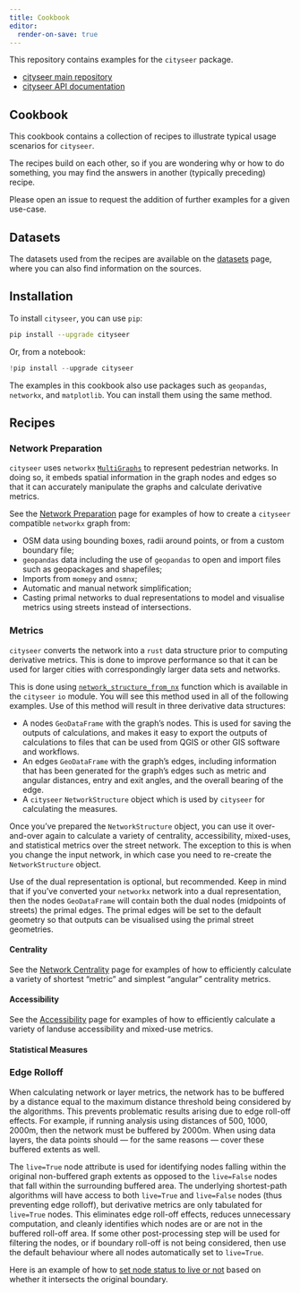 ```yaml
---
title: Cookbook
editor:
  render-on-save: true
---
```


This repository contains examples for the `cityseer` package.

- [cityseer main repository](https://github.com/benchmark-urbanism/cityseer-api)
- [cityseer API documentation](https://cityseer.benchmarkurbanism.com/)

## Cookbook

This cookbook contains a collection of recipes to illustrate typical usage scenarios for `cityseer`.

The recipes build on each other, so if you are wondering why or how to do something, you may find the answers in another (typically preceding) recipe.

Please open an issue to request the addition of further examples for a given use-case.

## Datasets

The datasets used from the recipes are available on the [datasets](../data/datasets.qmd) page, where you can also find information on the sources.

## Installation

To install `cityseer`, you can use `pip`:

```bash
pip install --upgrade cityseer
```

Or, from a notebook:

```python
!pip install --upgrade cityseer
```

The examples in this cookbook also use packages such as `geopandas`, `networkx`, and `matplotlib`. You can install them using the same method.

## Recipes

### Network Preparation

`cityseer` uses `networkx` [`MultiGraphs`](https://networkx.org/documentation/stable/reference/classes/multigraph.html) to represent pedestrian networks. In doing so, it embeds spatial information in the graph nodes and edges so that it can accurately manipulate the graphs and calculate derivative metrics.

See the [Network Preparation](./recipes/networks/index.qmd) page for examples of how to create a `cityseer` compatible `networkx` graph from:

- OSM data using bounding boxes, radii around points, or from a custom boundary file;
- `geopandas` data including the use of `geopandas` to open and import files such as geopackages and shapefiles;
- Imports from `momepy` and `osmnx`;
- Automatic and manual network simplification;
- Casting primal networks to dual representations to model and visualise metrics using streets instead of intersections.

### Metrics

`cityseer` converts the network into a `rust` data structure prior to computing derivative metrics. This is done to improve performance so that it can be used for larger cities with correspondingly larger data sets and networks.

This is done using [`network_structure_from_nx`](https://cityseer.benchmarkurbanism.com/tools/io#network-structure-from-nx) function which is available in the `cityseer` `io` module. You will see this method used in all of the following examples. Use of this method will result in three derivative data structures:

- A nodes `GeoDataFrame` with the graph's nodes. This is used for saving the outputs of calculations, and makes it easy to export the outputs of calculations to files that can be used from QGIS or other GIS software and workflows.
- An edges `GeoDataFrame` with the graph's edges, including information that has been generated for the graph's edges such as metric and angular distances, entry and exit angles, and the overall bearing of the edge.
- A `cityseer` `NetworkStructure` object which is used by `cityseer` for calculating the measures.

Once you've prepared the `NetworkStructure` object, you can use it over-and-over again to calculate a variety of centrality, accessibility, mixed-uses, and statistical metrics over the street network. The exception to this is when you change the input network, in which case you need to re-create the `NetworkStructure` object.

Use of the dual representation is optional, but recommended. Keep in mind that if you've converted your `networkx` network into a dual representation, then the nodes `GeoDataFrame` will contain both the dual nodes (midpoints of streets) the primal edges. The primal edges will be set to the default geometry so that outputs can be visualised using the primal street geometries.

#### Centrality

See the [Network Centrality](./recipes/centrality/index.qmd) page for examples of how to efficiently calculate a variety of shortest "metric" and simplest "angular" centrality metrics.

#### Accessibility

See the [Accessibility](./recipes/accessibility/index.qmd) page for examples of how to efficiently calculate a variety of landuse accessibility and mixed-use metrics.

#### Statistical Measures

### Edge Rolloff

When calculating network or layer metrics, the network has to be buffered by a distance equal to the maximum distance threshold being considered by the algorithms. This prevents problematic results arising due to edge roll-off effects. For example, if running analysis using distances of 500, 1000, 2000m, then the network must be buffered by 2000m. When using data layers, the data points should --- for the same reasons --- cover these buffered extents as well.

The `live=True` node attribute is used for identifying nodes falling within the original non-buffered graph extents as opposed to the `live=False` nodes that fall within the surrounding buffered area. The underlying shortest-path algorithms will have access to both `live=True` and `live=False` nodes (thus preventing edge rolloff), but derivative metrics are only tabulated for `live=True` nodes. This eliminates edge roll-off effects, reduces unnecessary computation, and cleanly identifies which nodes are or are not in the buffered roll-off area. If some other post-processing step will be used for filtering the nodes, or if boundary roll-off is not being considered, then use the default behaviour where all nodes automatically set to `live=True`.

Here is an example of how to [set node status to live or not](./recipes/live_nodes.ipynb) based on whether it intersects the original boundary.
